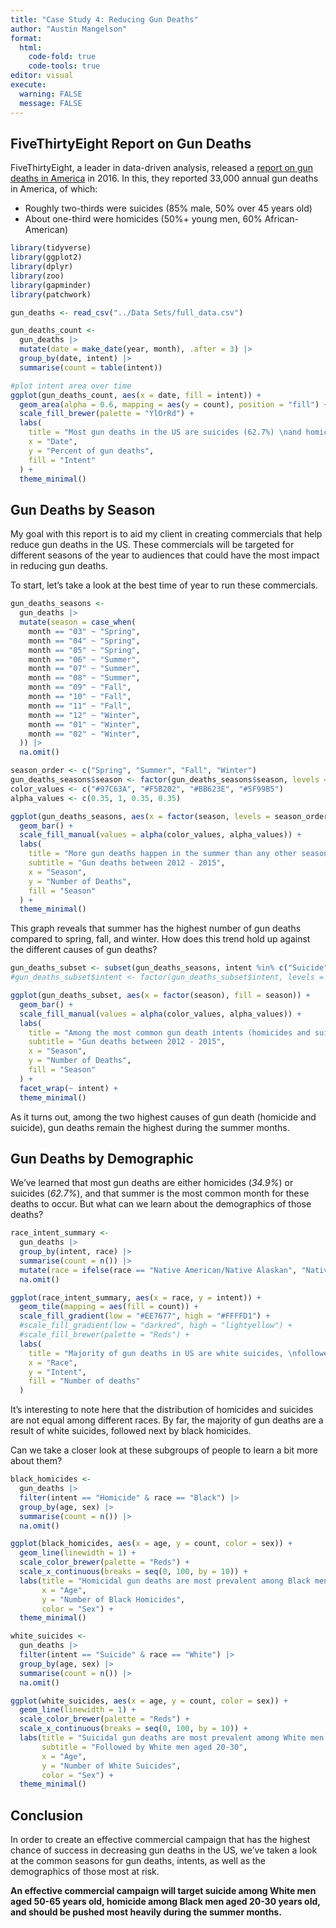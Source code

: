 ```yaml
---
title: "Case Study 4: Reducing Gun Deaths"
author: "Austin Mangelson"
format: 
  html:
    code-fold: true
    code-tools: true
editor: visual
execute: 
  warning: FALSE
  message: FALSE
---
```


## FiveThirtyEight Report on Gun Deaths

FiveThirtyEight, a leader in data-driven analysis, released a [report on gun deaths in America](https://fivethirtyeight.com/features/gun-deaths/) in 2016. In this, they reported 33,000 annual gun deaths in America, of which:

-   Roughly two-thirds were suicides (85% male, 50% over 45 years old)
-   About one-third were homicides (50%+ young men, 60% African-American)

```r
library(tidyverse)
library(ggplot2)
library(dplyr)
library(zoo)
library(gapminder)
library(patchwork)

gun_deaths <- read_csv("../Data Sets/full_data.csv")
```

```r
gun_deaths_count <- 
  gun_deaths |> 
  mutate(date = make_date(year, month), .after = 3) |> 
  group_by(date, intent) |> 
  summarise(count = table(intent))

#plot intent area over time
ggplot(gun_deaths_count, aes(x = date, fill = intent)) +
  geom_area(alpha = 0.6, mapping = aes(y = count), position = "fill") +
  scale_fill_brewer(palette = "YlOrRd") +
  labs(
    title = "Most gun deaths in the US are suicides (62.7%) \nand homicides (34.9%)",
    x = "Date",
    y = "Percent of gun deaths", 
    fill = "Intent"
  ) +
  theme_minimal()
```

## Gun Deaths by Season

My goal with this report is to aid my client in creating commercials that help reduce gun deaths in the US. These commercials will be targeted for different seasons of the year to audiences that could have the most impact in reducing gun deaths.

To start, let's take a look at the best time of year to run these commercials.

```r
gun_deaths_seasons <-  
  gun_deaths |> 
  mutate(season = case_when(
    month == "03" ~ "Spring",
    month == "04" ~ "Spring",
    month == "05" ~ "Spring",
    month == "06" ~ "Summer",
    month == "07" ~ "Summer",
    month == "08" ~ "Summer",
    month == "09" ~ "Fall",
    month == "10" ~ "Fall",
    month == "11" ~ "Fall",
    month == "12" ~ "Winter",
    month == "01" ~ "Winter",
    month == "02" ~ "Winter",
  )) |> 
  na.omit()

season_order <- c("Spring", "Summer", "Fall", "Winter")
gun_deaths_seasons$season <- factor(gun_deaths_seasons$season, levels = season_order)
color_values <- c("#97C63A", "#F5B202", "#BB623E", "#5F99B5")
alpha_values <- c(0.35, 1, 0.35, 0.35)

ggplot(gun_deaths_seasons, aes(x = factor(season, levels = season_order), fill = season)) + 
  geom_bar() +
  scale_fill_manual(values = alpha(color_values, alpha_values)) +
  labs(
    title = "More gun deaths happen in the summer than any other season",
    subtitle = "Gun deaths between 2012 - 2015",
    x = "Season",
    y = "Number of Deaths", 
    fill = "Season"
  ) +
  theme_minimal()
```

This graph reveals that summer has the highest number of gun deaths compared to spring, fall, and winter. How does this trend hold up against the different causes of gun deaths?

```r
gun_deaths_subset <- subset(gun_deaths_seasons, intent %in% c("Suicide", "Homicide"))
#gun_deaths_subset$intent <- factor(gun_deaths_subset$intent, levels = c("Homicide", "Suicide"))

ggplot(gun_deaths_subset, aes(x = factor(season), fill = season)) + 
  geom_bar() +
  scale_fill_manual(values = alpha(color_values, alpha_values)) +
  labs(
    title = "Among the most common gun death intents (homicides and suicides), \nsummer remains among the most lethal season",
    subtitle = "Gun deaths between 2012 - 2015",
    x = "Season",
    y = "Number of Deaths",
    fill = "Season"
  ) +
  facet_wrap(~ intent) +
  theme_minimal()
```

As it turns out, among the two highest causes of gun death (homicide and suicide), gun deaths remain the highest during the summer months.

## Gun Deaths by Demographic

We've learned that most gun deaths are either homicides (*34.9%*) or suicides (*62.7%*), and that summer is the most common month for these deaths to occur. But what can we learn about the demographics of those deaths?

```r
race_intent_summary <- 
  gun_deaths |> 
  group_by(intent, race) |> 
  summarise(count = n()) |> 
  mutate(race = ifelse(race == "Native American/Native Alaskan", "Native American", race)) |> 
  na.omit()

ggplot(race_intent_summary, aes(x = race, y = intent)) +
  geom_tile(mapping = aes(fill = count)) +
  scale_fill_gradient(low = "#EE7677", high = "#FFFFD1") +
  #scale_fill_gradient(low = "darkred", high = "lightyellow") +
  #scale_fill_brewer(palette = "Reds") +
  labs(
    title = "Majority of gun deaths in US are white suicides, \nfollowed by black homicides",
    x = "Race",
    y = "Intent",
    fill = "Number of deaths"
  )
```

It's interesting to note here that the distribution of homicides and suicides are not equal among different races. By far, the majority of gun deaths are a result of white suicides, followed next by black homicides.

Can we take a closer look at these subgroups of people to learn a bit more about them?

```r
black_homicides <- 
  gun_deaths |> 
  filter(intent == "Homicide" & race == "Black") |> 
  group_by(age, sex) |> 
  summarise(count = n()) |> 
  na.omit()

ggplot(black_homicides, aes(x = age, y = count, color = sex)) +
  geom_line(linewidth = 1) +
  scale_color_brewer(palette = "Reds") +
  scale_x_continuous(breaks = seq(0, 100, by = 10)) +
  labs(title = "Homicidal gun deaths are most prevalent among Black men aged 20-30",
       x = "Age",
       y = "Number of Black Homicides",
       color = "Sex") +
  theme_minimal()

white_suicides <- 
  gun_deaths |> 
  filter(intent == "Suicide" & race == "White") |> 
  group_by(age, sex) |> 
  summarise(count = n()) |> 
  na.omit()

ggplot(white_suicides, aes(x = age, y = count, color = sex)) +
  geom_line(linewidth = 1) +
  scale_color_brewer(palette = "Reds") +
  scale_x_continuous(breaks = seq(0, 100, by = 10)) +
  labs(title = "Suicidal gun deaths are most prevalent among White men aged 50-65",
       subtitle = "Followed by White men aged 20-30",
       x = "Age",
       y = "Number of White Suicides",
       color = "Sex") +
  theme_minimal()
```

## Conclusion

In order to create an effective commercial campaign that has the highest chance of success in decreasing gun deaths in the US, we've taken a look at the common seasons for gun deaths, intents, as well as the demographics of those most at risk.

**An effective commercial campaign will target suicide among White men aged 50-65 years old, homicide among Black men aged 20-30 years old, and should be pushed most heavily during the summer months.**
